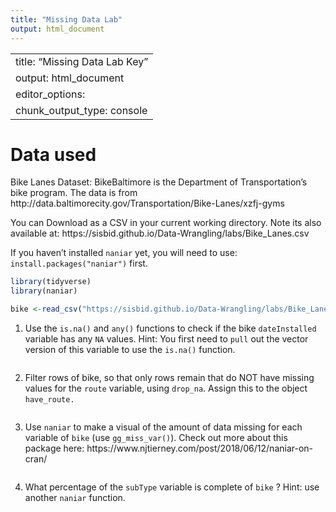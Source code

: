 ```yaml
---
title: "Missing Data Lab"
output: html_document
---
```


---
title: "Missing Data Lab Key"
output: html_document
editor_options: 
  chunk_output_type: console
---

# Data used

Bike Lanes Dataset: BikeBaltimore is the Department of Transportation's bike program. 
The data is from http://data.baltimorecity.gov/Transportation/Bike-Lanes/xzfj-gyms

You can Download as a CSV in your current working directory.  Note its also available at: 	https://sisbid.github.io/Data-Wrangling/labs/Bike_Lanes.csv 


If you haven't installed  `naniar` yet, you will need to use: `install.packages("naniar")` first. 

```r
library(tidyverse)
library(naniar)

bike <-read_csv("https://sisbid.github.io/Data-Wrangling/labs/Bike_Lanes.csv")

```


1.  Use the `is.na()`  and `any()` functions to check if the bike `dateInstalled` variable has any `NA` values. 
Hint: You first need to `pull` out the vector version of this variable to use the `is.na()` function.

```r

```



2.  Filter rows of bike, so that only rows remain that do NOT have missing values for the `route` variable,  using `drop_na`. Assign this to the object `have_route.`

```r

```

3.  Use `naniar` to make a visual of the amount of data missing for each variable of `bike` (use `gg_miss_var()`). Check out more about this package here: https://www.njtierney.com/post/2018/06/12/naniar-on-cran/

```r

```


4. What percentage of the `subType` variable is complete of `bike` ? Hint: use another `naniar` function.
 
```r

```
